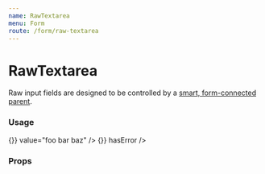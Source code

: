 ```yaml
---
name: RawTextarea
menu: Form
route: /form/raw-textarea
---
```



# RawTextarea

Raw input fields are designed to be controlled by a [smart, form-connected parent](https://github.com/venturehacks/AngelList/blob/master/frontend/talent/components/Form/TextField/index.tsx).

### Usage

<Playground>
  <div className="max-w-lg">
    <Label field="bio" title="Textarea" supportingText="Explicit rows, cols">
      <RawTextarea
        name="bio"
        placeholder="Tell us about yourself..."
        rows={5}
        cols={40}
      />
    </Label>
    <Label field="bio-warning" title="Personal Bio" supportingText="100% width">
      <RawTextarea
        name="bio"
        intrinsicWidth="100%"
        onChange={() => {}}
        value="foo bar baz"
      />
    </Label>
    <Label field="bio-warning" title="Oops" supportingText="validation error">
      <RawTextarea
        name="bio"
        intrinsicWidth="100%"
        value="dang"
        onChange={() => {}}
        hasError
      />
    </Label>
  </div>
</Playground>

### Props

<Props of={RawTextarea} />
